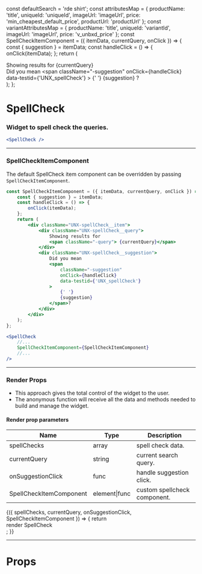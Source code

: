 
const defaultSearch = 'rde shirt';
const attributesMap = {
    productName: 'title',
    uniqueId: 'uniqueId',
    imageUrl: 'imageUrl',
    price: 'min_cheapest_default_price',
    productUrl: 'productUrl'
};
const variantAttributesMap = {
    productName: 'title',
    uniqueId: 'variantId',
    imageUrl: 'imageUrl',
    price: 'v_unbxd_price'
};
const SpellCheckItemComponent = ({ itemData, currentQuery, onClick }) => {
    const { suggestion } = itemData;
    const handleClick = () => {
        onClick(itemData);
    };
    return (
        <div className="UNX-spellCheck__item">
            <div className="UNX-spellCheck__query">
                Showing results for
                <span className="-query"> {currentQuery}</span>
            </div>
            <div className="UNX-spellCheck__suggestion">
                Did you mean
                <span
                    className="-suggestion"
                    onClick={handleClick}
                    data-testid={'UNX_spellCheck'}
                >
                    {' '}
                    {suggestion}
                </span>?
            </div>
        </div>
    );
};

<Meta title="SpellCheck" component={SpellCheck} />

# SpellCheck

### Widget to spell check the queries.

```jsx
<SpellCheck />
```

<Preview>
    <Story name="default">
        <UnbxdSearchWrapper
            siteKey="wildearthclone-neto-com-au808941566310465"
            apiKey="e6959ae0b643d51b565dc3e01bf41ec1"
        >
            <SpellCheck />
            <Products
                attributesMap={attributesMap}
                showVariants={true}
                variantAttributesMap={variantAttributesMap}
            />
            <div className="hidden">
                <SearchBox defaultSearch={defaultSearch} />
            </div>
        </UnbxdSearchWrapper>
    </Story>
</Preview>

---

### SpellCheckItemComponent

The default SpellCheck item component can be overridden by passing `SpellCheckItemComponent`.

```jsx
const SpellCheckItemComponent = ({ itemData, currentQuery, onClick }) => {
    const { suggestion } = itemData;
    const handleClick = () => {
        onClick(itemData);
    };
    return (
        <div className="UNX-spellCheck__item">
            <div className="UNX-spellCheck__query">
                Showing results for
                <span className="-query"> {currentQuery}</span>
            </div>
            <div className="UNX-spellCheck__suggestion">
                Did you mean
                <span
                    className="-suggestion"
                    onClick={handleClick}
                    data-testid={'UNX_spellCheck'}
                >
                    {' '}
                    {suggestion}
                </span>?
            </div>
        </div>
    );
};
```

```jsx
<SpellCheck
    //...
    SpellCheckItemComponent={SpellCheckItemComponent}
    //...
/>
```

<Preview>
    <Story name="with SpellCheckItemComponent">
        <UnbxdSearchWrapper
            siteKey="wildearthclone-neto-com-au808941566310465"
            apiKey="e6959ae0b643d51b565dc3e01bf41ec1"
        >
            <SpellCheck SpellCheckItemComponent={SpellCheckItemComponent} />
            <Products
                attributesMap={attributesMap}
                showVariants={true}
                variantAttributesMap={variantAttributesMap}
            />
            <div className="hidden">
                <SearchBox defaultSearch={defaultSearch} />
            </div>
        </UnbxdSearchWrapper>
    </Story>
</Preview>

---

### Render Props

-   This approach gives the total control of the widget to the user.
-   The anonymous function will receive all the data and methods needed to build and manage the widget.

#### Render prop parameters

| Name                    | Type          | Description                  |
| ----------------------- | ------------- | ---------------------------- |
| spellChecks             | array         | spell check data.            |
| currentQuery            | string        | current search query.        |
| onSuggestionClick       | func          | handle suggestion click.     |
| SpellCheckItemComponent | element\|func | custom spellcheck component. |

<Preview>
    <Story name="with render props">
        <UnbxdSearchWrapper
            siteKey="wildearthclone-neto-com-au808941566310465"
            apiKey="e6959ae0b643d51b565dc3e01bf41ec1"
        >
            <SpellCheck>
                {({
                    spellChecks,
                    currentQuery,
                    onSuggestionClick,
                    SpellCheckItemComponent
                }) => {
                    return <div>render SpellCheck</div>;
                }}
            </SpellCheck>
            <Products
                attributesMap={attributesMap}
                showVariants={true}
                variantAttributesMap={variantAttributesMap}
            />
            <div className="hidden">
                <SearchBox defaultSearch={defaultSearch} />
            </div>
        </UnbxdSearchWrapper>
    </Story>
</Preview>

---

# Props

<Props of={SpellCheck} />
